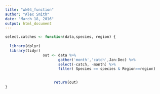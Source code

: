 ```yaml
---
title: "wk04_function"
author: "Alex Smith"
date: "March 18, 2016"
output: html_document
---
```

```r

select.catches <- function(data,species, region) {
                     
  library(dplyr)
  library(tidyr)
                 out <- data %>%
                        gather('month','catch',Jan:Dec) %>%
                        select(-catch, -month) %>%
                        filter( Species == species & Region==region)
          

                      return(out)
}


```
